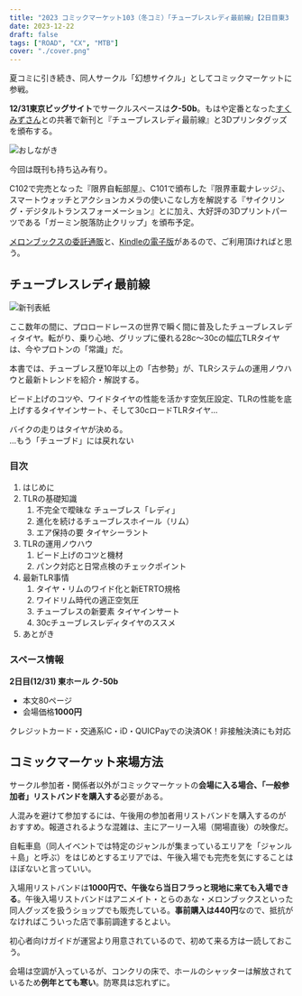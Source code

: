 ```yaml
---
title: "2023 コミックマーケット103（冬コミ）「チューブレスレディ最前線」【2日目東3 ク-50b】"
date: 2023-12-22
draft: false
tags: ["ROAD", "CX", "MTB"]
cover: "./cover.png"
---
```


夏コミに引き続き、同人サークル「幻想サイクル」としてコミックマーケットに参戦。

**12/31東京ビッグサイト**でサークルスペースは**ク-50b**。もはや定番となった[すくみずさん](https://skmzlog.com/)との共著で新刊と『チューブレスレディ最前線』と3Dプリンタグッズを頒布する。

![おしながき](./cover.png)

今回は既刊も持ち込み有り。

C102で完売となった『限界自転部屋』、C101で頒布した『限界車載ナレッジ』、スマートウォッチとアクションカメラの使いこなし方を解説する『サイクリング・デジタルトランスフォーメーション』とに加え、大好評の3Dプリントパーツである「ガーミン脱落防止クリップ」を頒布予定。

[メロンブックスの委託通販](https://www.melonbooks.co.jp/detail/detail.php?product_id=2194525)と、[Kindleの電子版](https://amzn.to/48pihgF)があるので、ご利用頂ければと思う。

<LinkBox url="https://www.melonbooks.co.jp/detail/detail.php?product_id=2194525" />

<LinkBox url="https://www.amazon.co.jp/dp/B0CQK5ZKY3/" isAmazonLink />

## チューブレスレディ最前線

![新刊表紙](./c103_cover.jpg)

ここ数年の間に、プロロードレースの世界で瞬く間に普及したチューブレスレディタイヤ。転がり、乗り心地、グリップに優れる28c～30cの幅広TLRタイヤは、今やプロトンの「常識」だ。

本書では、チューブレス歴10年以上の「古参勢」が、TLRシステムの運用ノウハウと最新トレンドを紹介・解説する。

ビード上げのコツや、ワイドタイヤの性能を活かす空気圧設定、TLRの性能を底上げするタイヤインサート、そして30cロードTLRタイヤ…

バイクの走りはタイヤが決める。\
…もう「チューブド」には戻れない

### 目次

1. はじめに
2. TLRの基礎知識
   1. 不完全で曖昧な チューブレス「レディ」
   2. 進化を続けるチューブレスホイール（リム）
   3. エア保持の要 タイヤシーラント
3. TLRの運用ノウハウ
   1. ビード上げのコツと機材
   2. パンク対応と日常点検のチェックポイント
4. 最新TLR事情
   1. タイヤ・リムのワイド化と新ETRTO規格
   2. ワイドリム時代の適正空気圧
   3. チューブレスの新要素 タイヤインサート
   4. 30cチューブレスレディタイヤのススメ
5. あとがき

### スペース情報

**2日目(12/31) 東ホール ク-50b**

- 本文80ページ
- 会場価格**1000円**

クレジットカード・交通系IC・iD・QUICPayでの決済OK！非接触決済にも対応

## コミックマーケット来場方法

サークル参加者・関係者以外がコミックマーケットの**会場に入る場合、「一般参加者」リストバンドを購入する**必要がある。

人混みを避けて参加するには、午後用の参加者用リストバンドを購入するのがおすすめ。報道されるような混雑は、主にアーリー入場（開場直後）の映像だ。

自転車島（同人イベントでは特定のジャンルが集まっているエリアを「ジャンル＋島」と呼ぶ）をはじめとするエリアでは、午後入場でも完売を気にすることはほぼないと言っていい。

入場用リストバンドは**1000円で、午後なら当日フラっと現地に来ても入場できる**。午後入場リストバンドはアニメイト・とらのあな・メロンブックスといった同人グッズを扱うショップでも販売している。**事前購入は440円**なので、抵抗がなければこういった店で事前調達するとよい。

<LinkBox url="https://www.comiket.co.jp/info-a/C103/C103EntryTicket4.html" />

初心者向けガイドが運営より用意されているので、初めて来る方は一読しておこう。

会場は空調が入っているが、コンクリの床で、ホールのシャッターは解放されているため**例年とても寒い**。防寒具は忘れずに。

<LinkBox url="https://harenohi.comiket.co.jp/index.php/beginnersguide/generals/" />
